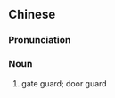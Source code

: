 {{also|门役}}
==Chinese==
{{zh-forms|s=门役}}

===Pronunciation===
{{zh-pron
|m=ményì
|cat=n
}}

===Noun===
{{zh-noun}}

# {{lb|zh|archaic}} gate guard; door guard